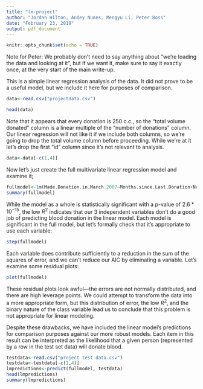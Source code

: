 ---
title: "lm-project"
author: "Jordan Hilton, Andey Nunes, Mengyu Li, Peter Boss"
date: "February 23, 2019"
output: pdf_document
---

```{r setup, include=FALSE}
knitr::opts_chunk$set(echo = TRUE)
```

Note for Peter: We probably don't need to say anything about "we're loading the data and looking at it", but if we want it, make sure to say it exactly once, at the very start of the main write-up. 



This is a simple linear regression analysis of the data. It did not prove to be a useful model, but we include it here for purposes of comparison. 

```{r load}
data<-read.csv("projectdata.csv")
```

```{r glance}
head(data)
```

Note that it appears that every donation is 250 c.c., so the "total volume donated" column is a linear multiple of the "number of donations" column. Our linear regression will not like it if we include both columns, so we're going to drop the total volume column before proceeding. While we're at it let's drop the first "id" column since it's not relevant to analysis.


```{r dropandcale}
data<-data[-c(1,4)]
```


Now let's just create the full multivariate linear regression model and examine it;

```{r fullmodel}
fullmodel<-lm(Made.Donation.in.March.2007~Months.since.Last.Donation+Number.of.Donations+Months.since.First.Donation, data=data)
summary(fullmodel)
```

While the model as a whole is statistically significant with a p-value of $2.6*10^{-15}$, the low $R^2$ indicates that our 3 independent variables don't do a good job of predicting blood donation in the linear model. Each model is significant in the full model, but let's formally check that it's appropriate to use each variable:

```{r step}
step(fullmodel)
```

Each variable does contribute sufficiently to a reduction in the sum of the squares of error, and we can't reduce our AIC by eliminating a variable. Let's examine some residual plots:

```{r plot}
plot(fullmodel)
```

These residual plots look awful---the errors are not normally distributed, and there are high leverage points. We could attempt to transform the data into a more appropriate form, but this distribution of error, the low $R^2$, and the binary nature of the class variable lead us to conclude that this problem is not appropriate for linear modeling. 

Despite these drawbacks, we have included the linear model's predictions for comparison purposes against our more robust models. Each item in this result can be interpreted as the likelihood that a given person (represented by a row in the test set data) will donate blood.  

```{r predictions}
testdata<-read.csv("project test data.csv")
testdata<-testdata[-c(1,4)]
lmpredictions<-predict(fullmodel, testdata)
head(lmpredictions)
summary(lmpredictions)
```


